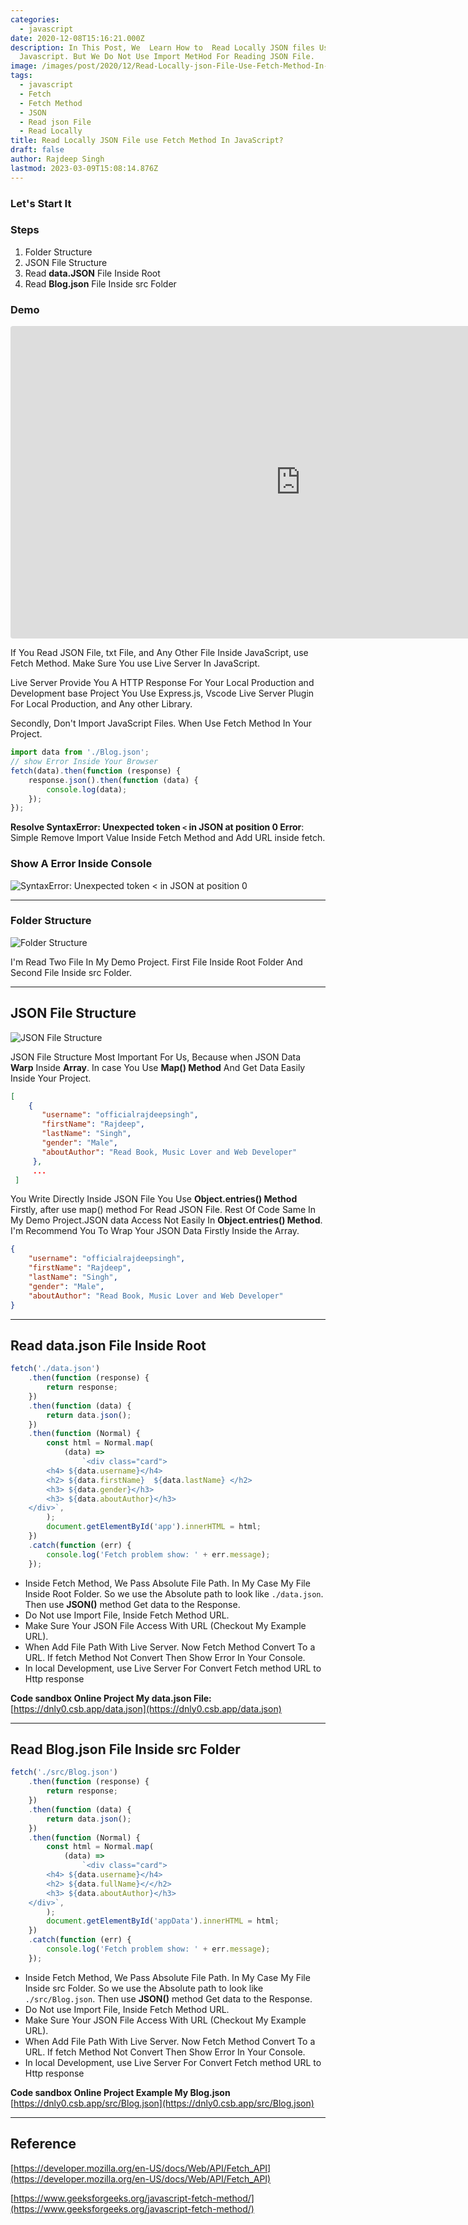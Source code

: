 ```yaml
---
categories:
  - javascript
date: 2020-12-08T15:16:21.000Z
description: In This Post, We  Learn How to  Read Locally JSON files Use Fetch Method In
  Javascript. But We Do Not Use Import MetHod For Reading JSON File.
image: /images/post/2020/12/Read-Locally-json-File-Use-Fetch-Method-In-JavaScript.png
tags:
  - javascript
  - Fetch
  - Fetch Method
  - JSON
  - Read json File
  - Read Locally
title: Read Locally JSON File use Fetch Method In JavaScript?
draft: false
author: Rajdeep Singh
lastmod: 2023-03-09T15:08:14.876Z
---
```


### Let's Start It

### Steps

1. Folder Structure
2. JSON File Structure
3. Read **data.JSON** File Inside Root
4. Read **Blog.json** File Inside src Folder

### Demo

<iframe width="928" height="500" src="https://codesandbox.io/embed/read-local-json-file-in-javascript-dnly0?file=/src/index.js:4-35" style="height:500px; border:0; border-radius: 4px; overflow:hidden;" sandbox="allow-modals allow-forms allow-popups allow-scripts allow-same-origin"></iframe>

If You Read JSON File, txt File, and Any Other File Inside JavaScript, use Fetch
Method. Make Sure You use Live Server In JavaScript.

Live Server Provide You A HTTP Response For Your Local Production and
Development base Project You Use Express.js, Vscode Live Server Plugin For Local
Production, and Any other Library.

Secondly, Don't Import JavaScript Files. When Use Fetch Method In Your Project.

```javascript
import data from './Blog.json';
// show Error Inside Your Browser
fetch(data).then(function (response) {
	response.json().then(function (data) {
		console.log(data);
	});
});
```

**Resolve SyntaxError: Unexpected token `<` in JSON at position 0 Error**:
Simple Remove Import Value Inside Fetch Method and Add URL inside fetch.

### Show A Error Inside Console

![SyntaxError: Unexpected token < in JSON at position 0](/images/post/2020/12/Error-json.png "SyntaxError: Unexpected token < in JSON at position 0")

---

### Folder Structure

![Folder Structure](/images/post/2020/12/Json-Folder-Str.png "Folder Structure")

I'm Read Two File In My Demo Project. First File Inside Root Folder And Second
File Inside src Folder.

---

## JSON File Structure

![JSON File Structure](/images/post/2020/12/Json-Str-LoOK-lIKE.png "JSON File Structure")

JSON File Structure Most Important For Us, Because when JSON Data **Warp**
Inside **Array**. In case You Use **Map() Method** And Get Data Easily Inside
Your Project.

```json
[
    {
       "username": "officialrajdeepsingh",
       "firstName": "Rajdeep",
       "lastName": "Singh",
       "gender": "Male",
       "aboutAuthor": "Read Book, Music Lover and Web Developer"
     },
     ...
 ]
```

You Write Directly Inside JSON File You Use **Object.entries() Method** Firstly,
after use map() method For Read JSON File. Rest Of Code Same In My Demo
Project.JSON data Access Not Easily In **Object.entries() Method**. I'm
Recommend You To Wrap Your JSON Data Firstly Inside the Array.

```json
{
	"username": "officialrajdeepsingh",
	"firstName": "Rajdeep",
	"lastName": "Singh",
	"gender": "Male",
	"aboutAuthor": "Read Book, Music Lover and Web Developer"
}
```

---

## Read data.json File Inside Root

```javascript
fetch('./data.json')
	.then(function (response) {
		return response;
	})
	.then(function (data) {
		return data.json();
	})
	.then(function (Normal) {
		const html = Normal.map(
			(data) =>
				`<div class="card"> 
        <h4> ${data.username}</h4>
        <h2> ${data.firstName}  ${data.lastName} </h2>
        <h3> ${data.gender}</h3>
        <h3> ${data.aboutAuthor}</h3>
    </div>`,
		);
		document.getElementById('app').innerHTML = html;
	})
	.catch(function (err) {
		console.log('Fetch problem show: ' + err.message);
	});
```

- Inside Fetch Method, We Pass Absolute File Path. In My Case My File Inside Root Folder. So we use the Absolute path to look like `./data.json`. Then use **JSON()** method Get data to the Response.
- Do Not use Import File, Inside Fetch Method URL.
- Make Sure Your JSON File Access With URL (Checkout My Example URL).
- When Add File Path With Live Server. Now Fetch Method Convert To a URL. If fetch Method Not Convert Then Show Error In Your Console.
- In local Development, use Live Server For Convert Fetch method URL to Http response

**Code sandbox Online Project My data.json File:**
[https://dnly0.csb.app/data.json](https://dnly0.csb.app/data.json)

---

## Read Blog.json File Inside src Folder

```javascript
fetch('./src/Blog.json')
	.then(function (response) {
		return response;
	})
	.then(function (data) {
		return data.json();
	})
	.then(function (Normal) {
		const html = Normal.map(
			(data) =>
				`<div class="card"> 
        <h4> ${data.username}</h4>
        <h2> ${data.fullName}</</h2>
        <h3> ${data.aboutAuthor}</h3>
    </div>`,
		);
		document.getElementById('appData').innerHTML = html;
	})
	.catch(function (err) {
		console.log('Fetch problem show: ' + err.message);
	});
```

- Inside Fetch Method, We Pass Absolute File Path. In My Case My File Inside src
  Folder. So we use the Absolute path to look like `./src/Blog.json`. Then use
  **JSON()** method Get data to the Response.
- Do Not use Import File, Inside Fetch Method URL.
- Make Sure Your JSON File Access With URL (Checkout My Example URL).
- When Add File Path With Live Server. Now Fetch Method Convert To a URL. If
  fetch Method Not Convert Then Show Error In Your Console.
- In local Development, use Live Server For Convert Fetch method URL to Http
  response

**Code sandbox Online Project Example My Blog.json**
[https://dnly0.csb.app/src/Blog.json](https://dnly0.csb.app/src/Blog.json)

---

## Reference

[https://developer.mozilla.org/en-US/docs/Web/API/Fetch_API](https://developer.mozilla.org/en-US/docs/Web/API/Fetch_API)

[https://www.geeksforgeeks.org/javascript-fetch-method/](https://www.geeksforgeeks.org/javascript-fetch-method/)
